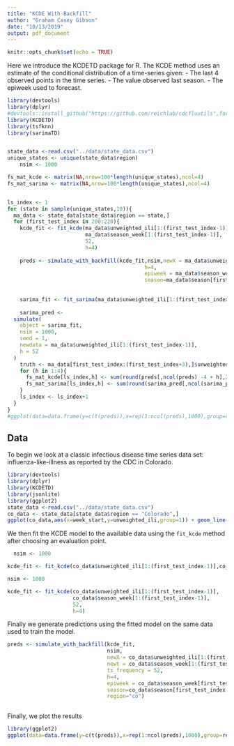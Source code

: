 ```yaml
---
title: "KCDE With Backfill"
author: "Graham Casey Gibson"
date: "10/13/2019"
output: pdf_document
---
```


```r
knitr::opts_chunk$set(echo = TRUE)
```
Here we introduce the KCDETD package for R. The KCDE method uses an estimate of the conditional distribution of a time-series given:
- The last 4 observed points in the time series. 
- The value observed last season. 
- The epiweek used to forecast.



```r
library(devtools)
library(dplyr)
#devtools::install_github("https://github.com/reichlab/cdcfluutils",force = T)
library(KCDETD)
library(tsfknn)
library(sarimaTD)


state_data <-read.csv("../data/state_data.csv")
unique_states <- unique(state_data$region)
    nsim <- 1000

fs_mat_kcde <- matrix(NA,nrow=100*length(unique_states),ncol=4)
fs_mat_sarima <- matrix(NA,nrow=100*length(unique_states),ncol=4)


ls_index <- 1
for (state in sample(unique_states,10)){
  ma_data <- state_data[state_data$region == state,]
  for (first_test_index in 200:220){
    kcde_fit <- fit_kcde(ma_data$unweighted_ili[1:(first_test_index-1)],
                         ma_data$season_week[1:(first_test_index-1)],
                         52,
                         h=4)
    
    preds <- simulate_with_backfill(kcde_fit,nsim,newX = ma_data$unweighted_ili[1:(first_test_index-1)],newt = ma_data$season_week[1:(first_test_index-1)],ts_frequency = 52,
                                            h=4,
                                            epiweek = ma_data$season_week[first_test_index-1],
                                            season=ma_data$season[first_test_index-1],region="ma",seed = 1)
    
    
    sarima_fit <- fit_sarima(ma_data$unweighted_ili[1:(first_test_index-1)],52,transformation = "box-cox",seasonal_difference = TRUE)
    
    sarima_pred <- 
  simulate(
    object = sarima_fit,
    nsim = 1000,
    seed = 1,
    newdata = ma_data$unweighted_ili[1:(first_test_index-1)],
    h = 52
  )
    truth <- ma_data[first_test_index:(first_test_index+3),]$unweighted_ili
    for (h in 1:4){
      fs_mat_kcde[ls_index,h] <- sum(round(preds[,ncol(preds) -4 + h],2) == round(truth[h],2))/1000
      fs_mat_sarima[ls_index,h] <- sum(round(sarima_pred[,ncol(sarima_pred) -4 + h],2) == round(truth[h],2))/1000
    }
    ls_index <- ls_index+1
  }
}  
#ggplot(data=data.frame(y=c(t(preds)),x=rep(1:ncol(preds),1000),group=rep(1:1000,each=ncol(preds))),aes(x=x,y=y,group=group)) + geom_line() + geom_line(data=ma_data[first_test_index:(first_test_index+3),],aes(x=ncol(preds)-4+ 1:4,y=unweighted_ili,group=1,col='truth'))
```

## Data

To begin we look at a classic infectious disease time series data set: influenza-like-illness as reported by the CDC in Colorado. 



```r
library(devtools)
library(dplyr)
library(KCDETD)
library(jsonlite)
library(ggplot2)
state_data <-read.csv("../data/state_data.csv")
co_data <- state_data[state_data$region == "Colorado",]
ggplot(co_data,aes(x=week_start,y=unweighted_ili,group=1)) + geom_line()
```


We then fit the KCDE model to the available data using the `fit_kcde` method after choosing an evaluation point. 


```r
  nsim <- 1000

kcde_fit <- fit_kcde(co_data$unweighted_ili[1:(first_test_index-1)],co_data$season_week[1:(first_test_index-1)],52,h=4)
```


```r
nsim <- 1000

kcde_fit <- fit_kcde(co_data$unweighted_ili[1:(first_test_index-1)],
                     co_data$season_week[1:(first_test_index-1)],
                     52,
                     h=4)
```


Finally we generate predictions using the fitted model on the same data used to train the model. 

```r
preds <- simulate_with_backfill(kcde_fit,
                                nsim,
                                newX = co_data$unweighted_ili[1:(first_test_index-1)],
                                newt = co_data$season_week[1:(first_test_index-1)],
                                ts_frequency = 52,
                                h=4,
                                epiweek = co_data$season_week[first_test_index-1],
                                season=co_data$season[first_test_index-1],
                                region="co")
                                      

```

Finally, we plot the results
```r
library(ggplot2)
ggplot(data=data.frame(y=c(t(preds)),x=rep(1:ncol(preds),1000),group=rep(1:1000,each=ncol(preds))),aes(x=x,y=y,group=group)) + geom_line() + geom_line(data=ma_data[first_test_index:(first_test_index+3),],aes(x=ncol(preds)-4+ 1:4,y=unweighted_ili,group=1,col='truth'))
```
